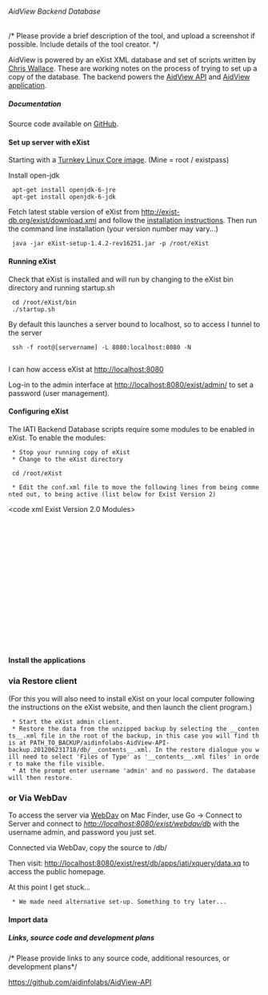 ====== AidView Backend Database ======
/* Please provide a brief description of the tool, and upload a screenshot if possible. Include details of the tool creator. */

AidView is powered by an eXist XML database and set of scripts written by [[https://twitter.com/kitwallace|Chris Wallace]]. These are working notes on the process of trying to set up a copy of the database. The backend powers the [[API|AidView API]] and [[Start|AidView application]].

===== Documentation =====

Source code available on [[https://github.com/aidinfolabs/AidView-API|GitHub]].

==== Set up server with eXist ====

Starting with a [[http://www.turnkeylinux.org/core|Turnkey Linux Core image]]. (Mine = root / existpass)

Install open-jdk

  apt-get install openjdk-6-jre
  apt-get install openjdk-6-jdk

Fetch latest stable version of eXist from http://exist-db.org/exist/download.xml and follow the [[http://exist-db.org/exist/quickstart.xml#installation|installation instructions]]. Then run the command line installation (your version number may vary...)

  java -jar eXist-setup-1.4.2-rev16251.jar -p /root/eXist


==== Running eXist ====
Check that eXist is installed and will run by changing to the eXist bin directory and running startup.sh

  cd /root/eXist/bin
  ./startup.sh

By default this launches a server bound to localhost, so to access I tunnel to the server

  ssh -f root@[servername] -L 8080:localhost:8080 -N
  
I can how access eXist at http://localhost:8080

Log-in to the admin interface at http://localhost:8080/exist/admin/ to set a password (user management).

==== Configuring eXist ====

The IATI Backend Database scripts require some modules to be enabled in eXist. To enable the modules:

  * Stop your running copy of eXist
  * Change to the eXist directory

  cd /root/eXist

  * Edit the conf.xml file to move the following lines from being commented out, to being active (list below for Exist Version 2)

<code xml Exist Version 2.0 Modules>
  <module uri="http://exist-db.org/xquery/backups"            class="org.exist.backup.xquery.BackupModule" />
  <module uri="http://exist-db.org/xquery/cache"              class="org.exist.xquery.modules.cache.CacheModule" />
  <module uri="http://exist-db.org/xquery/counter"            class="org.exist.xquery.modules.counter.CounterModule" />
  <module uri="http://exist-db.org/xquery/datetime"           class="org.exist.xquery.modules.datetime.DateTimeModule" />
  <module uri="http://exist-db.org/xquery/httpclient"         class="org.exist.xquery.modules.httpclient.HTTPClientModule" />
  <module uri="http://exist-db.org/xquery/image"              class="org.exist.xquery.modules.image.ImageModule" />
  <module uri="http://exist-db.org/xquery/jfreechart"         class="org.exist.xquery.modules.jfreechart.JFreeChartModule" />
  <module uri="http://exist-db.org/xquery/jndi"               class="org.exist.xquery.modules.jndi.JNDIModule" />
  <module uri="http://exist-db.org/xquery/mail"               class="org.exist.xquery.modules.mail.MailModule" />
  <module uri="http://exist-db.org/xquery/math"               class="org.exist.xquery.modules.math.MathModule" />
  <module uri="http://exist-db.org/xquery/scheduler"          class="org.exist.xquery.modules.scheduler.SchedulerModule" />
  <module uri="http://exist-db.org/xquery/simple-ql"          class="org.exist.xquery.modules.simpleql.SimpleQLModule" />
  <module uri="http://exist-db.org/xquery/sql"                class="org.exist.xquery.modules.sql.SQLModule" />
  <module uri="http://exist-db.org/xquery/svn"                class="org.exist.xquery.modules.svn.SVNModule" />
  <module uri="http://exist-db.org/xquery/xmldiff"            class="org.exist.xquery.modules.xmldiff.XmlDiffModule" />
</code>


==== Install the applications ====

=== via Restore client ===

(For this you will also need to install eXist on your local computer following the instructions on the eXist website, and then launch the client program.)

  * Start the eXist admin client.
  * Restore the data from the unzipped backup by selecting the __contents__.xml file in the root of the backup, in this case you will find this at PATH_TO_BACKUP/aidinfolabs-AidView-API-backup.201206231718/db/__contents__.xml. In the restore dialogue you will need to select 'Files of Type' as '__contents__.xml files' in order to make the file visible.
  * At the prompt enter username 'admin' and no password. The database will then restore.

=== or Via WebDav ===

To access the server via [[http://demo.exist-db.org:8098/exist/webdav.xml#macosx|WebDav]] on Mac Finder, use Go -> Connect to Server and connect to ''http://localhost:8080/exist/webdav/db'' with the username admin, and password you just set.

Connected via WebDav, copy the source to /db/

Then visit: http://localhost:8080/exist/rest/db/apps/iati/xquery/data.xq to access the public homepage.

<note warning>At this point I get stuck...</note>

  * We made need alternative set-up. Something to try later...
==== Import data ====




===== Links, source code and development plans =====
/* Please provide links to any source code, additional resources, or development plans*/

[[https://github.com/aidinfolabs/AidView-API]]
